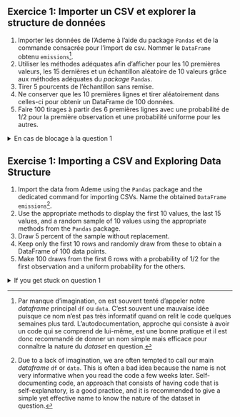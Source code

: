 ::: {.content-visible when-profile="fr"}

:::: {.cell .markdown}
::::: {.callout-tip}
## Exercice 1: Importer un CSV et explorer la structure de données

1. Importer les données de l'Ademe à l'aide du package `Pandas` et de la commande consacrée pour l'import de csv. Nommer le `DataFrame` obtenu `emissions`[^nomdf-fr].
2. Utiliser les méthodes adéquates afin d'afficher pour les 10 premières valeurs, les 15 dernières et un échantillon aléatoire de 10 valeurs grâce aux méthodes adéquates du _package_ `Pandas`. 
3. Tirer 5 pourcents de l'échantillon sans remise.
4. Ne conserver que les 10 premières lignes et tirer aléatoirement dans celles-ci pour obtenir un DataFrame de 100 données.
5. Faire 100 tirages à partir des 6 premières lignes avec une probabilité de 1/2 pour la première observation et une probabilité uniforme pour les autres.


<details>
<summary>
En cas de blocage à la question 1
</summary>

Lire la documentation de `read_csv` (très bien faite) ou chercher des exemples
en ligne pour découvrir cette fonction.

</details>


:::::

[^nomdf-fr]: Par manque d'imagination, on est souvent tenté d'appeler notre
_dataframe_ principal `df` ou `data`. C'est souvent une mauvaise idée puisque
ce nom n'est pas très informatif quand on relit le code quelques semaines
plus tard. L'autodocumentation, approche qui consiste à avoir un code
qui se comprend de lui-même, est une bonne pratique et il est donc recommandé
de donner un nom simple mais efficace pour connaître la nature du _dataset_ en question.

::::

:::


::: {.content-visible when-profile="en"}

:::: {.cell .markdown}
::::: {.callout-tip}
## Exercise 1: Importing a CSV and Exploring Data Structure

1. Import the data from Ademe using the `Pandas` package and the dedicated command for importing CSVs. Name the obtained `DataFrame` `emissions`[^nomdf-en].
2. Use the appropriate methods to display the first 10 values, the last 15 values, and a random sample of 10 values using the appropriate methods from the `Pandas` package.
3. Draw 5 percent of the sample without replacement.
4. Keep only the first 10 rows and randomly draw from these to obtain a DataFrame of 100 data points.
5. Make 100 draws from the first 6 rows with a probability of 1/2 for the first observation and a uniform probability for the others.

<details>
<summary>
If you get stuck on question 1
</summary>

Read the documentation for `read_csv` (very well done) or look for examples online to discover this function.

</details>

::::


[^nomdf-en]: Due to a lack of imagination, we are often tempted to call our main _dataframe_ `df` or `data`. This is often a bad idea because the name is not very informative when you read the code a few weeks later. Self-documenting code, an approach that consists of having code that is self-explanatory, is a good practice, and it is recommended to give a simple yet effective name to know the nature of the dataset in question.

::::

:::
